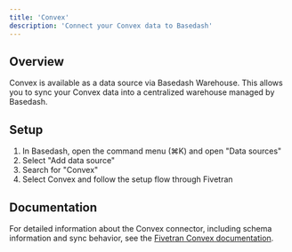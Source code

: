 ```yaml
---
title: 'Convex'
description: 'Connect your Convex data to Basedash'
---
```


## Overview

Convex is available as a data source via Basedash Warehouse. This allows you to sync your Convex data into a centralized warehouse managed by Basedash.

## Setup

1. In Basedash, open the command menu (⌘K) and open "Data sources"
2. Select "Add data source"
3. Search for "Convex"
4. Select Convex and follow the setup flow through Fivetran

## Documentation

For detailed information about the Convex connector, including schema information and sync behavior, see the [Fivetran Convex documentation](https://fivetran.com/docs/connectors/databases/convex).
